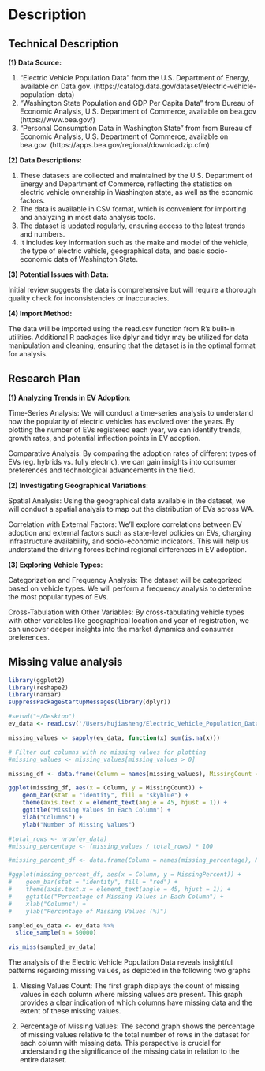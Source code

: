 # Description

## Technical Description

**(1) Data Source:**

1. "Electric Vehicle Population Data" from the U.S. Department of Energy, available on Data.gov. (https://catalog.data.gov/dataset/electric-vehicle-population-data)
2. "Washington State Population and GDP Per Capita Data" from Bureau of Economic Analysis, U.S. Department of Commerce, available on bea.gov (https://www.bea.gov/)
3. "Personal Consumption Data in Washington State" from from Bureau of Economic Analysis, U.S. Department of Commerce, available on bea.gov.
(https://apps.bea.gov/regional/downloadzip.cfm)

**(2) Data Descriptions:**

1. These datasets are collected and maintained by the U.S. Department of Energy and Department of Commerce, reflecting the statistics on electric vehicle ownership in Washington state, as well as the economic factors.
2. The data is available in CSV format, which is convenient for importing and analyzing in most data analysis tools.
3. The dataset is updated regularly, ensuring access to the latest trends and numbers.
4. It includes key information such as the make and model of the vehicle, the type of electric vehicle, geographical data, and basic socio-economic data of Washington State.

**(3) Potential Issues with Data:**

Initial review suggests the data is comprehensive but will require a thorough quality check for inconsistencies or inaccuracies.

**(4) Import Method:**

The data will be imported using the read.csv function from R's built-in utilities. Additional R packages like dplyr and tidyr may be utilized for data manipulation and cleaning, ensuring that the dataset is in the optimal format for analysis.


## Research Plan

**(1) Analyzing Trends in EV Adoption**:

Time-Series Analysis: We will conduct a time-series analysis to understand how the popularity of electric vehicles has evolved over the years. By plotting the number of EVs registered each year, we can identify trends, growth rates, and potential inflection points in EV adoption.

Comparative Analysis: By comparing the adoption rates of different types of EVs (eg. hybrids vs. fully electric), we can gain insights into consumer preferences and technological advancements in the field.


**(2) Investigating Geographical Variations**:

Spatial Analysis: Using the geographical data available in the dataset, we will conduct a spatial analysis to map out the distribution of EVs across WA.

Correlation with External Factors: We'll explore correlations between EV adoption and external factors such as state-level policies on EVs, charging infrastructure availability, and socio-economic indicators. This will help us understand the driving forces behind regional differences in EV adoption.


**(3) Exploring Vehicle Types**:

Categorization and Frequency Analysis: The dataset will be categorized based on vehicle types. We will perform a frequency analysis to determine the most popular types of EVs.

Cross-Tabulation with Other Variables: By cross-tabulating vehicle types with other variables like geographical location and year of registration, we can uncover deeper insights into the market dynamics and consumer preferences.


## Missing value analysis

```r
library(ggplot2)
library(reshape2)
library(naniar)
suppressPackageStartupMessages(library(dplyr))

#setwd("~/Desktop")
ev_data <- read.csv('/Users/hujiasheng/Electric_Vehicle_Population_Data.csv')

missing_values <- sapply(ev_data, function(x) sum(is.na(x)))

# Filter out columns with no missing values for plotting
#missing_values <- missing_values[missing_values > 0]

missing_df <- data.frame(Column = names(missing_values), MissingCount = missing_values)

ggplot(missing_df, aes(x = Column, y = MissingCount)) +
    geom_bar(stat = "identity", fill = "skyblue") +
    theme(axis.text.x = element_text(angle = 45, hjust = 1)) +
    ggtitle("Missing Values in Each Column") +
    xlab("Columns") +
    ylab("Number of Missing Values")

#total_rows <- nrow(ev_data)
#missing_percentage <- (missing_values / total_rows) * 100

#missing_percent_df <- data.frame(Column = names(missing_percentage), MissingPercent = missing_percentage)

#ggplot(missing_percent_df, aes(x = Column, y = MissingPercent)) +
#    geom_bar(stat = "identity", fill = "red") +
#    theme(axis.text.x = element_text(angle = 45, hjust = 1)) +
#    ggtitle("Percentage of Missing Values in Each Column") +
#    xlab("Columns") +
#    ylab("Percentage of Missing Values (%)")

sampled_ev_data <- ev_data %>% 
  slice_sample(n = 50000)  

vis_miss(sampled_ev_data)
```
The analysis of the Electric Vehicle Population Data reveals insightful patterns regarding missing values, as depicted in the following two graphs

1. Missing Values Count: The first graph displays the count of missing values in each column where missing values are present. This graph provides a clear indication of which columns have missing data and the extent of these missing values.

2. Percentage of Missing Values: The second graph shows the percentage of missing values relative to the total number of rows in the dataset for each column with missing data. This perspective is crucial for understanding the significance of the missing data in relation to the entire dataset.


